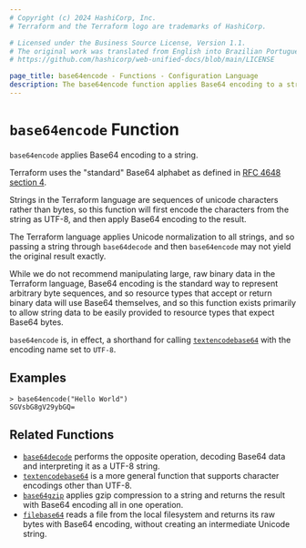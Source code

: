 ```yaml
---
# Copyright (c) 2024 HashiCorp, Inc.
# Terraform and the Terraform logo are trademarks of HashiCorp.

# Licensed under the Business Source License, Version 1.1.
# The original work was translated from English into Brazilian Portuguese.
# https://github.com/hashicorp/web-unified-docs/blob/main/LICENSE

page_title: base64encode - Functions - Configuration Language
description: The base64encode function applies Base64 encoding to a string.
---
```


# `base64encode` Function

`base64encode` applies Base64 encoding to a string.

Terraform uses the "standard" Base64 alphabet as defined in
[RFC 4648 section 4](https://tools.ietf.org/html/rfc4648#section-4).

Strings in the Terraform language are sequences of unicode characters rather
than bytes, so this function will first encode the characters from the string
as UTF-8, and then apply Base64 encoding to the result.

The Terraform language applies Unicode normalization to all strings, and so
passing a string through `base64decode` and then `base64encode` may not yield
the original result exactly.

While we do not recommend manipulating large, raw binary data in the Terraform
language, Base64 encoding is the standard way to represent arbitrary byte
sequences, and so resource types that accept or return binary data will use
Base64 themselves, and so this function exists primarily to allow string
data to be easily provided to resource types that expect Base64 bytes.

`base64encode` is, in effect, a shorthand for calling
[`textencodebase64`](/terraform/language/functions/textencodebase64) with the encoding name set to
`UTF-8`.

## Examples

```
> base64encode("Hello World")
SGVsbG8gV29ybGQ=
```

## Related Functions

* [`base64decode`](/terraform/language/functions/base64decode) performs the opposite operation,
  decoding Base64 data and interpreting it as a UTF-8 string.
* [`textencodebase64`](/terraform/language/functions/textencodebase64) is a more general function that
  supports character encodings other than UTF-8.
* [`base64gzip`](/terraform/language/functions/base64gzip) applies gzip compression to a string
  and returns the result with Base64 encoding all in one operation.
* [`filebase64`](/terraform/language/functions/filebase64) reads a file from the local filesystem
  and returns its raw bytes with Base64 encoding, without creating an
  intermediate Unicode string.
